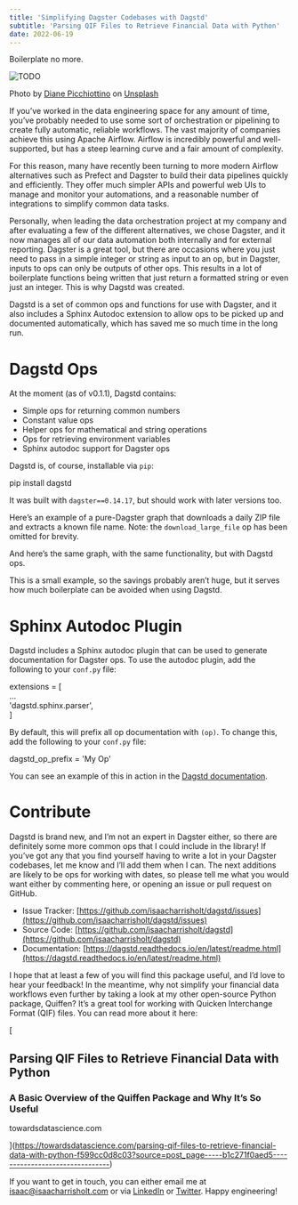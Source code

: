 ```yaml
---
title: 'Simplifying Dagster Codebases with Dagstd'
subtitle: 'Parsing QIF Files to Retrieve Financial Data with Python'
date: 2022-06-19
---
```



Boilerplate no more.

<Image src={image0} alt="TODO" />

Photo by [Diane Picchiottino](https://unsplash.com/@diane_soko?utm_source=medium&utm_medium=referral) on [Unsplash](https://unsplash.com/?utm_source=medium&utm_medium=referral)

If you’ve worked in the data engineering space for any amount of time, you’ve probably needed to use some sort of orchestration or pipelining to create fully automatic, reliable workflows. The vast majority of companies achieve this using Apache Airflow. Airflow is incredibly powerful and well-supported, but has a steep learning curve and a fair amount of complexity.

For this reason, many have recently been turning to more modern Airflow alternatives such as Prefect and Dagster to build their data pipelines quickly and efficiently. They offer much simpler APIs and powerful web UIs to manage and monitor your automations, and a reasonable number of integrations to simplify common data tasks.

Personally, when leading the data orchestration project at my company and after evaluating a few of the different alternatives, we chose Dagster, and it now manages all of our data automation both internally and for external reporting. Dagster is a great tool, but there are occasions where you just need to pass in a simple integer or string as input to an op, but in Dagster, inputs to ops can only be outputs of other ops. This results in a lot of boilerplate functions being written that just return a formatted string or even just an integer. This is why Dagstd was created.

Dagstd is a set of common ops and functions for use with Dagster, and it also includes a Sphinx Autodoc extension to allow ops to be picked up and documented automatically, which has saved me so much time in the long run.

# Dagstd Ops

At the moment (as of v0.1.1), Dagstd contains:

- Simple ops for returning common numbers
- Constant value ops
- Helper ops for mathematical and string operations
- Ops for retrieving environment variables
- Sphinx autodoc support for Dagster ops

Dagstd is, of course, installable via `pip`:

pip install dagstd

It was built with `dagster==0.14.17`, but should work with later versions too.

Here’s an example of a pure-Dagster graph that downloads a daily ZIP file and extracts a known file name. Note: the `download_large_file` op has been omitted for brevity.

And here’s the same graph, with the same functionality, but with Dagstd ops.

This is a small example, so the savings probably aren’t huge, but it serves how much boilerplate can be avoided when using Dagstd.

# Sphinx Autodoc Plugin

Dagstd includes a Sphinx autodoc plugin that can be used to generate documentation for Dagster ops. To use the autodoc plugin, add the following to your `conf.py` file:

extensions = \[  
 ...  
 'dagstd.sphinx.parser',  
\]

By default, this will prefix all op documentation with `(op)`. To change this, add the following to your `conf.py` file:

dagstd_op_prefix = 'My Op'

You can see an example of this in action in the [Dagstd documentation](https://dagstd.readthedocs.io/en/latest/readme.html).

# Contribute

Dagstd is brand new, and I’m not an expert in Dagster either, so there are definitely some more common ops that I could include in the library! If you’ve got any that you find yourself having to write a lot in your Dagster codebases, let me know and I’ll add them when I can. The next additions are likely to be ops for working with dates, so please tell me what you would want either by commenting here, or opening an issue or pull request on GitHub.

- Issue Tracker: [https://github.com/isaacharrisholt/dagstd/issues](https://github.com/isaacharrisholt/dagstd/issues)
- Source Code: [https://github.com/isaacharrisholt/dagstd](https://github.com/isaacharrisholt/dagstd)
- Documentation: [https://dagstd.readthedocs.io/en/latest/readme.html](https://dagstd.readthedocs.io/en/latest/readme.html)

I hope that at least a few of you will find this package useful, and I’d love to hear your feedback! In the meantime, why not simplify your financial data workflows even further by taking a look at my other open-source Python package, Quiffen? It’s a great tool for working with Quicken Interchange Format (QIF) files. You can read more about it here:

[

## Parsing QIF Files to Retrieve Financial Data with Python

### A Basic Overview of the Quiffen Package and Why It’s So Useful

towardsdatascience.com

](https://towardsdatascience.com/parsing-qif-files-to-retrieve-financial-data-with-python-f599cc0d8c03?source=post_page-----b1c271f0aed5--------------------------------)

If you want to get in touch, you can either email me at [isaac@isaacharrisholt.com](mailto:isaac@isaacharrisholt.com) or via [LinkedIn](https://www.linkedin.com/in/isaac-harris-holt/) or [Twitter](https://twitter.com/IsaacHarrisHolt). Happy engineering!
